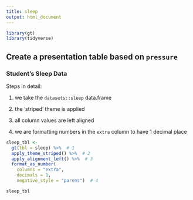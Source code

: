 ```yaml
---
title: sleep
output: html_document
---
```


```r
library(gt)
library(tidyverse)
```


## Create a presentation table based on `pressure`

### Student's Sleep Data

Steps in detail:

 1. we take the `datasets::sleep` data.frame

 2. the 'striped' theme is applied

 3. all column values are left aligned

 4. we are formatting numbers in the `extra` column to have 1 decimal place
 
```r
sleep_tbl <-
  gt(tbl = sleep) %>%  # 1
  apply_theme_striped() %>%  # 2
  apply_alignment_left() %>%  # 3
  format_as_number(
    columns = "extra",
    decimals = 1,
    negative_style = "parens")  # 4
```
 
```r
sleep_tbl
```
